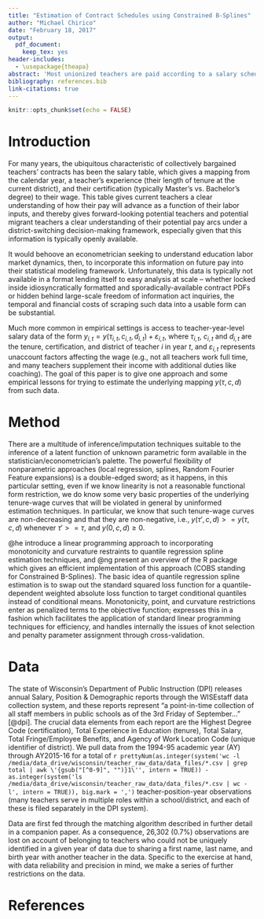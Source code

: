 ```yaml
---
title: "Estimation of Contract Schedules using Constrained B-Splines"
author: "Michael Chirico"
date: "February 18, 2017"
output:
  pdf_document:
    keep_tex: yes
header-includes:
  - \usepackage{theapa}
abstract: 'Most unionized teachers are paid according to a salary schedule (specifying wages as an increasing function of tenure and certification) explicated in contracts collectively bargained at the district level. With this in hand, teachers are able to infer their future potential wage trajectories at their own and other potential district employers. Lacking the physical contract faced by the teachers, an econometrician armed only with administrative data reporting actual wages in a given year must use some imputation techniques to deduce the wage structure. We explore the utility of natural Constrained B-Splines (COBS) to this end. COBS are an enhanced version of the traditional semiparametric splines technique enhanced by the ability to impose a monotonicity constraint on the resultant curve.'
bibliography: references.bib
link-citations: true
---
```


```r
knitr::opts_chunk$set(echo = FALSE)
```

# Introduction

For many years, the ubiquitous characteristic of collectively bargained teachers' contracts has been the salary table, which gives a mapping from the calendar year, a teacher's experience (their length of tenure at the current district), and their certification (typically Master's vs. Bachelor's degree) to their wage. This table gives current teachers a clear understanding of how their pay will advance as a function of their labor inputs, and thereby gives forward-looking potential teachers and potential migrant teachers a clear understanding of their potential pay arcs under a district-switching decision-making framework, especially given that this information is typically openly available. 

It would behoove an econometrician seeking to understand education labor market dynamics, then, to incorporate this information on future pay into their statistical modeling framework. Unfortunately, this data is typically not available in a format lending itself to easy analysis at scale -- whether locked inside idiosyncratically formatted and sporadically-available contract PDFs or hidden behind large-scale freedom of information act inquiries, the temporal and financial costs of scraping such data into a usable form can be substantial.

Much more common in empirical settings is access to teacher-year-level salary data of the form $y_{i, t} = y(\tau_{i, t}, c_{i, t}, d_{i, t}) + \varepsilon_{i, t}$, where $\tau_{i,t}$, $c_{i, t}$ and $d_{i, t}$ are the tenure, certification, and district of teacher $i$ in year $t$, and $\varepsilon_{i, t}$ represents unaccount factors affecting the wage (e.g., not all teachers work full time, and many teachers supplement their income with additional duties like coaching). The goal of this paper is to give one approach and some empirical lessons for trying to estimate the underlying mapping $y(\tau, c, d)$ from such data.

# Method

There are a multitude of inference/imputation techniques suitable to the inference of a latent function of unknown parametric form available in the statistician/econometrician's palette. The powerful flexibility of nonparametric approaches (local regression, splines, Random Fourier Feature expansions) is a double-edged sword; as it happens, in this particular setting, even if we know linearity is not a reasonable functional form restriction, we do know some very basic properties of the underlying tenure-wage curves that will be violated in general by uninformed estimation techniques. In particular, we know that such tenure-wage curves are non-decreasing and that they are non-negative, i.e., $y(\tau', c, d) >= y(\tau, c, d)$ whenever $\tau' >= \tau$, and $y(0, c, d) \geq 0$.

@he introduce a linear programming approach to incorporating monotonicity and curvature restraints to quantile regression spline estimation techniques, and @ng present an overview of the R package \texttt{cobs} which gives an efficient implementation of this approach (COBS standing for Constrained B-Splines). The basic idea of quantile regression spline estimation is to swap out the standard squared loss function for a quantile-dependent weighted absolute loss function to target conditional quantiles instead of conditional means. Monotonicity, point, and curvature restrictions enter as penalized terms to the objective function; \texttt{cobs} expresses this in a fashion which facilitates the application of standard linear programming techniques for efficiency, and handles internally the issues of knot selection and penalty parameter assignment through cross-validation.

# Data

The state of Wisconsin's Department of Public Instruction (DPI) releases annual Salary, Position & Demographic reports through the WISEstaff data collection system, and these reports represent "a point-in-time collection of all staff members in public schools as of the 3rd Friday of September..." [@dpi]. The crucial data elements from each report are the Highest Degree Code (certification), Total Experience in Education (tenure), Total Salary, Total Fringe/Employee Benefits, and Agency of Work Location Code (unique identifier of district). We pull data from the 1994-95 academic year (AY) through AY2015-16 for a total of `r prettyNum(as.integer(system('wc -l /media/data_drive/wisconsin/teacher_raw_data/data_files/*.csv | grep total | awk \'{gsub("[^0-9]", "")}1\'', intern = TRUE)) - as.integer(system('ls /media/data_drive/wisconsin/teacher_raw_data/data_files/*.csv | wc -l', intern = TRUE)), big.mark = ',')` teacher-position-year observations (many teachers serve in multiple roles within a school/district, and each of these is filed separately in the DPI system).

Data are first fed through the matching algorithm described in further detail in a companion paper. As a consequence, 26,302 (0.7%) observations are lost on account of belonging to teachers who could not be uniquely identified in a given year of data due to sharing a first name, last name, and birth year with another teacher in the data. Specific to the exercise at hand, with data reliability and precision in mind, we make a series of further restrictions on the data. 

# References

\bibliographystyle{theapa}
\bibliography{references}
